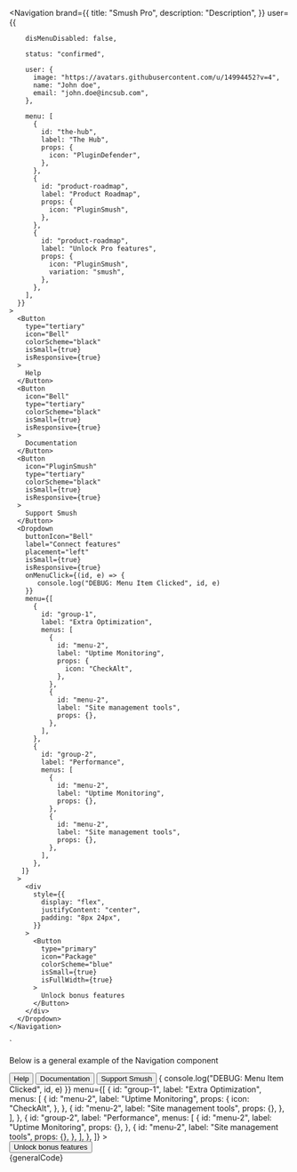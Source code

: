 
   <Navigation
      brand={{
        title: "Smush Pro",
        description: "Description",
      }}
      user={{

        disMenuDisabled: false,

        status: "confirmed",

        user: {
          image: "https://avatars.githubusercontent.com/u/14994452?v=4",
          name: "John doe",
          email: "john.doe@incsub.com",
        },

        menu: [
          {
            id: "the-hub",
            label: "The Hub",
            props: {
              icon: "PluginDefender",
            },
          },
          {
            id: "product-roadmap",
            label: "Product Roadmap",
            props: {
              icon: "PluginSmush",
            },
          },
          {
            id: "product-roadmap",
            label: "Unlock Pro features",
            props: {
              icon: "PluginSmush",
              variation: "smush",
            },
          },
        ],
      }}
    >
      <Button
        type="tertiary"
        icon="Bell"
        colorScheme="black"
        isSmall={true}
        isResponsive={true}
      >
        Help
      </Button>
      <Button
        icon="Bell"
        type="tertiary"
        colorScheme="black"
        isSmall={true}
        isResponsive={true}
      >
        Documentation
      </Button>
      <Button
        icon="PluginSmush"
        type="tertiary"
        colorScheme="black"
        isSmall={true}
        isResponsive={true}
      >
        Support Smush
      </Button>
      <Dropdown
        buttonIcon="Bell"
        label="Connect features"
        placement="left"
        isSmall={true}
        isResponsive={true}
        onMenuClick={(id, e) => {
           console.log("DEBUG: Menu Item Clicked", id, e)
        }}
        menu={[
          {
            id: "group-1",
            label: "Extra Optimization",
            menus: [
              {
                id: "menu-2",
                label: "Uptime Monitoring",
                props: {
                  icon: "CheckAlt",
                },
              },
              {
                id: "menu-2",
                label: "Site management tools",
                props: {},
              },
            ],
          },
          {
            id: "group-2",
            label: "Performance",
            menus: [
              {
                id: "menu-2",
                label: "Uptime Monitoring",
                props: {},
              },
              {
                id: "menu-2",
                label: "Site management tools",
                props: {},
              },
            ],
          },
       ]}
      >
        <div
          style={{
            display: "flex",
            justifyContent: "center",
            padding: "8px 24px",
          }}
        >
          <Button
            type="primary"
            icon="Package"
            colorScheme="blue"
            isSmall={true}
            isFullWidth={true}
          >
            Unlock bonus features
          </Button>
        </div>
      </Dropdown>
    </Navigation>
`

<Section style={{ paddingTop: 30 }}>
	<p>Below is a general example of the Navigation component</p>
	<div className="sui-wrap sui-theme--light" style={{ margin: "50px 0" }}>
		<Navigation
			brand={{
				title: "Smush Pro",
				description: "Description",
			}}
			user={{
				user: {
					image: "https://avatars.githubusercontent.com/u/14994452?v=4",
					name: "John doe",
					email: "john.doe@incsub.com",
				},
				isMenuDisabled: false,
				status: "confirmed",
				menu: [
					{
						id: "the-hub",
						label: "The Hub",
						props: {
							icon: "PluginDefender",
						},
					},
					{
						id: "product-roadmap",
						label: "Product Roadmap",
						props: {
							icon: "PluginSmush",
						},
					},
					{
						id: "product-roadmap",
						label: "Unlock Pro features",
						props: {
							icon: "PluginSmush",
							variation: "smush",
						},
					},
				],
			}}
		>
			<Button
				type="tertiary"
				icon="Bell"
				colorScheme="black"
				isSmall={true}
				isResponsive={true}
			>
				Help
			</Button>
			<Button
				icon="Bell"
				type="tertiary"
				colorScheme="black"
				isSmall={true}
				isResponsive={true}
			>
				Documentation
			</Button>
			<Button
				icon="PluginSmush"
				type="tertiary"
				colorScheme="black"
				isSmall={true}
				isResponsive={true}
			>
				Support Smush
			</Button>
			<Dropdown
				buttonIcon="Bell"
				label="Connect features"
				placement="left"
				isSmall={true}
				isResponsive={true}
				onMenuClick={(id, e) => {
					console.log("DEBUG: Menu Item Clicked", id, e)
				}}
				menu={[
					{
						id: "group-1",
						label: "Extra Optimization",
						menus: [
							{
								id: "menu-2",
								label: "Uptime Monitoring",
								props: {
									icon: "CheckAlt",
								},
							},
							{
								id: "menu-2",
								label: "Site management tools",
								props: {},
							},
						],
					},
					{
						id: "group-2",
						label: "Performance",
						menus: [
							{
								id: "menu-2",
								label: "Uptime Monitoring",
								props: {},
							},
							{
								id: "menu-2",
								label: "Site management tools",
								props: {},
							},
						],
					},
				]}
			>
				<div
					style={{
						display: "flex",
						justifyContent: "center",
						padding: "8px 24px",
					}}
				>
					<Button
						type="primary"
						icon="Package"
						colorScheme="blue"
						isSmall={true}
						isFullWidth={true}
					>
						Unlock bonus features
					</Button>
				</div>
			</Dropdown>
		</Navigation>
	</div>
	<Snippet language="js">{generalCode}</Snippet>
</Section>
